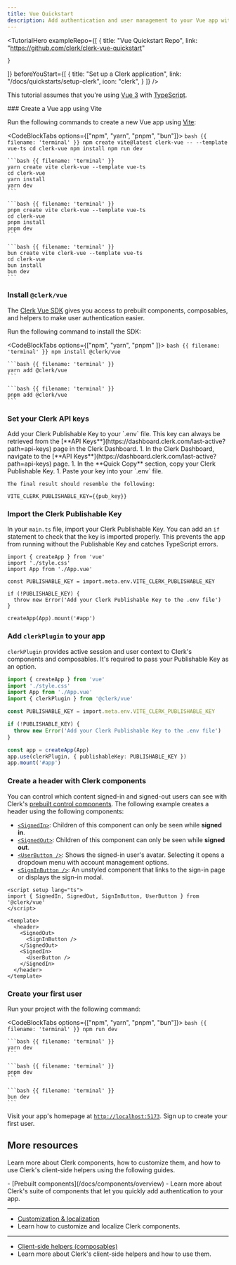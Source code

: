 ```yaml
---
title: Vue Quickstart
description: Add authentication and user management to your Vue app with Clerk.
---
```


<TutorialHero
  exampleRepo={[
    {
      title: "Vue Quickstart Repo",
      link: "https://github.com/clerk/clerk-vue-quickstart"

    }
  ]}
  beforeYouStart={[
    {
      title: "Set up a Clerk application",
      link: "/docs/quickstarts/setup-clerk",
      icon: "clerk",
    }
  ]}
/>

This tutorial assumes that you're using [Vue 3](https://vuejs.org/) with [TypeScript](https://www.typescriptlang.org/).

<Steps>
  ### Create a Vue app using Vite

  Run the following commands to create a new Vue app using [Vite](https://vitejs.dev/guide/#scaffolding-your-first-vite-project):

  <CodeBlockTabs options={["npm", "yarn", "pnpm", "bun"]}>
    ```bash {{ filename: 'terminal' }}
    npm create vite@latest clerk-vue -- --template vue-ts
    cd clerk-vue
    npm install
    npm run dev
    ```

    ```bash {{ filename: 'terminal' }}
    yarn create vite clerk-vue --template vue-ts
    cd clerk-vue
    yarn install
    yarn dev
    ```

    ```bash {{ filename: 'terminal' }}
    pnpm create vite clerk-vue --template vue-ts
    cd clerk-vue
    pnpm install
    pnpm dev
    ```

    ```bash {{ filename: 'terminal' }}
    bun create vite clerk-vue --template vue-ts
    cd clerk-vue
    bun install
    bun dev
    ```
  </CodeBlockTabs>

  ### Install `@clerk/vue`

  The [Clerk Vue SDK](/docs/references/vue/overview) gives you access to prebuilt components, composables, and helpers to make user authentication easier.

  Run the following command to install the SDK:

  <CodeBlockTabs options={["npm", "yarn",  "pnpm" ]}>
    ```bash {{ filename: 'terminal' }}
    npm install @clerk/vue
    ```

    ```bash {{ filename: 'terminal' }}
    yarn add @clerk/vue
    ```

    ```bash {{ filename: 'terminal' }}
    pnpm add @clerk/vue
    ```
  </CodeBlockTabs>

  ### Set your Clerk API keys

  <SignedIn>
    Add your Clerk Publishable Key to your `.env` file. This key can always be retrieved from the [**API Keys**](https://dashboard.clerk.com/last-active?path=api-keys) page in the Clerk Dashboard.
  </SignedIn>

  <SignedOut>
    1. In the Clerk Dashboard, navigate to the [**API Keys**](https://dashboard.clerk.com/last-active?path=api-keys) page.
    1. In the **Quick Copy** section, copy your Clerk Publishable Key.
    1. Paste your key into your `.env` file.

    The final result should resemble the following:
  </SignedOut>

  ```env {{ filename: '.env' }}
  VITE_CLERK_PUBLISHABLE_KEY={{pub_key}}
  ```

  ### Import the Clerk Publishable Key

  In your `main.ts` file, import your Clerk Publishable Key. You can add an `if` statement to check that the key is imported properly. This prevents the app from running without the Publishable Key and catches TypeScript errors.

  ```tsx {{ filename: 'src/main.ts', mark: [5, [7, 9]] }}
  import { createApp } from 'vue'
  import './style.css'
  import App from './App.vue'

  const PUBLISHABLE_KEY = import.meta.env.VITE_CLERK_PUBLISHABLE_KEY

  if (!PUBLISHABLE_KEY) {
    throw new Error('Add your Clerk Publishable Key to the .env file')
  }

  createApp(App).mount('#app')
  ```

  ### Add `clerkPlugin` to your app

  `clerkPlugin` provides active session and user context to Clerk's components and composables. It's required to pass your Publishable Key as an option.

  ```ts {{ filename: 'src/main.ts', mark: [4, [12, 14]] }}
  import { createApp } from 'vue'
  import './style.css'
  import App from './App.vue'
  import { clerkPlugin } from '@clerk/vue'

  const PUBLISHABLE_KEY = import.meta.env.VITE_CLERK_PUBLISHABLE_KEY

  if (!PUBLISHABLE_KEY) {
    throw new Error('Add your Clerk Publishable Key to the .env file')
  }

  const app = createApp(App)
  app.use(clerkPlugin, { publishableKey: PUBLISHABLE_KEY })
  app.mount('#app')
  ```

  ### Create a header with Clerk components

  You can control which content signed-in and signed-out users can see with Clerk's [prebuilt control components](/docs/components/overview#control-components). The following example creates a header using the following components:

  - [`<SignedIn>`](/docs/components/control/signed-in): Children of this component can only be seen while **signed in**.
  - [`<SignedOut>`](/docs/components/control/signed-out): Children of this component can only be seen while **signed out**.
  - [`<UserButton />`](/docs/components/user/user-button): Shows the signed-in user's avatar. Selecting it opens a dropdown menu with account management options.
  - [`<SignInButton />`](/docs/components/unstyled/sign-in-button): An unstyled component that links to the sign-in page or displays the sign-in modal.

  ```vue {{ filename: 'src/App.vue', mark: [2, [6, 13]] }}
  <script setup lang="ts">
  import { SignedIn, SignedOut, SignInButton, UserButton } from '@clerk/vue'
  </script>

  <template>
    <header>
      <SignedOut>
        <SignInButton />
      </SignedOut>
      <SignedIn>
        <UserButton />
      </SignedIn>
    </header>
  </template>
  ```

  ### Create your first user

  Run your project with the following command:

  <CodeBlockTabs options={["npm", "yarn", "pnpm", "bun"]}>
    ```bash {{ filename: 'terminal' }}
    npm run dev
    ```

    ```bash {{ filename: 'terminal' }}
    yarn dev
    ```

    ```bash {{ filename: 'terminal' }}
    pnpm dev
    ```

    ```bash {{ filename: 'terminal' }}
    bun dev
    ```
  </CodeBlockTabs>

  Visit your app's homepage at [`http://localhost:5173`](http://localhost:5173). Sign up to create your first user.
</Steps>

## More resources

Learn more about Clerk components, how to customize them, and how to use Clerk's client-side helpers using the following guides.

<Cards>
  - [Prebuilt components](/docs/components/overview)
  - Learn more about Clerk's suite of components that let you quickly add authentication to your app.

  ---

  - [Customization & localization](/docs/customization/overview)
  - Learn how to customize and localize Clerk components.

  ---

  - [Client-side helpers (composables)](/docs/references/vue/use-user)
  - Learn more about Clerk's client-side helpers and how to use them.
</Cards>

